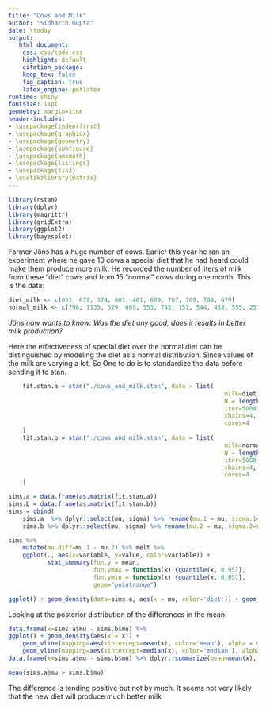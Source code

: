 ```yaml
---
title: "Cows and Milk"
author: "Sidharth Gupta"
date: \today
output:
   html_document:
    css: css/code.css
    highlight: default
    citation_package:
    keep_tex: false
    fig_caption: true
    latex_engine: pdflatex
runtime: shiny
fontsize: 11pt
geometry: margin=1ine
header-includes:
- \usepackage{indentfirst}
- \usepackage{graphicx}
- \usepackage{geometry}
- \usepackage{subfigure}
- \usepackage{amsmath}
- \usepackage{listings}
- \usepackage{tikz}
- \usetikzlibrary{matrix}
---
```


```r
library(rstan)
library(dplyr)
library(magrittr)
library(gridExtra)
library(ggplot2)
library(bayesplot)
```
Farmer Jöns has a huge number of cows. Earlier this year he ran an experiment where he gave 10 cows a special diet that he had heard could make them produce more milk. He recorded the number of liters of milk from these “diet” cows and from 15 “normal” cows during one month. This is the data:
```r
diet_milk <- c(651, 679, 374, 601, 401, 609, 767, 709, 704, 679)
normal_milk <- c(798, 1139, 529, 609, 553, 743, 151, 544, 488, 555, 257, 692, 678, 675, 538)
```
*Jöns now wants to know: Was the diet any good, does it results in better milk production?* 

Here the effectiveness of special diet over the normal diet can be distinguished by modeling the diet as a normal distribution. Since values of the milk are varying a lot. So One to do is to standardize the data before sending it to stan.


```r
    fit.stan.a = stan("./cows_and_milk.stan", data = list(
                                                             milk=diet_milk,
                                                             N = length(diet_milk)),
                                                             iter=5000,
                                                             chains=4,
                                                             cores=4
    )
    fit.stan.b = stan("./cows_and_milk.stan", data = list(
                                                             milk=normal_milk,
                                                             N = length(normal_milk)),
                                                             iter=5000,
                                                             chains=4,
                                                             cores=4
    )
```

```r
sims.a = data.frame(as.matrix(fit.stan.a))
sims.b = data.frame(as.matrix(fit.stan.b))
sims = cbind(
    sims.a  %>% dplyr::select(mu, sigma) %>% rename(mu.1 = mu, sigma.1=sigma), 
    sims.b %>% dplyr::select(mu, sigma) %>% rename(mu.2 = mu, sigma.2=sigma))

sims %>% 
    mutate(mu.diff=mu.1 - mu.2) %>% melt %>%
    ggplot(., aes(x=variable, y=value, color=variable)) +
           stat_summary(fun.y = mean, 
                        fun.ymax = function(x) {quantile(x, 0.95)},
                        fun.ymin = function(x) {quantile(x, 0.05)},
                        geom="pointrange")

ggplot() + geom_density(data=sims.a, aes(x = mu, color='diet')) + geom_density(data=sims.b, aes(x = mu, color="normal")) 

```
Looking at the posterior distribution of the differences in the mean: 

```r

data.frame(x=sims.a$mu - sims.b$mu) %>%
ggplot() + geom_density(aes(x = x)) +
    geom_vline(mapping=aes(xintercept=mean(x), color='mean'), alpha = 0.5) +
    geom_vline(mapping=aes(xintercept=median(x), color='median'), alpha =0.5)
data.frame(x=sims.a$mu - sims.b$mu) %>% dplyr::summarize(mean=mean(x), median=median(x))
```

```r
mean(sims.a$mu > sims.b$mu)
```
The difference is tending positive but not by much. It seems not very likely that the new diet will produce much better milk
